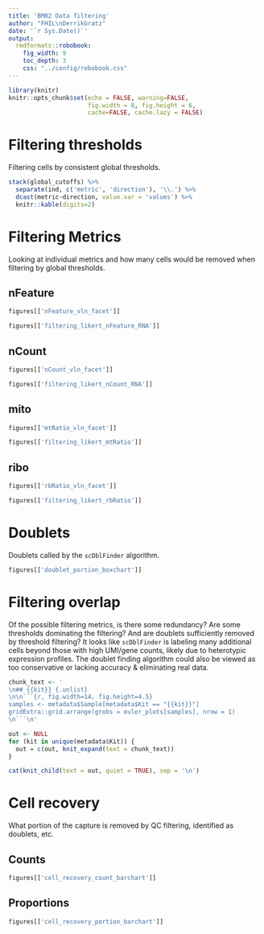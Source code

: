 ```yaml
---
title: 'BM02 Data filtering'
author: "FHIL\nDerrikGratz"
date: '`r Sys.Date()`'
output: 
  rmdformats::robobook:
    fig_width: 9
    toc_depth: 3
    css: "../config/robobook.css"
---
```


```r
library(knitr)
knitr::opts_chunk$set(echo = FALSE, warning=FALSE,
                      fig.width = 8, fig.height = 6,
                      cache=FALSE, cache.lazy = FALSE) 
```

# Filtering thresholds

Filtering cells by consistent global thresholds.

```r
stack(global_cutoffs) %>%
  separate(ind, c('metric', 'direction'), '\\.') %>%
  dcast(metric~direction, value.var = 'values') %>%
  knitr::kable(digits=2)
```

# Filtering Metrics

Looking at individual metrics and how many cells would be removed when filtering by global thresholds.

## nFeature

:::: {class='fluid-row'}

::: {class='col-md-6'}

```r
figures[['nFeature_vln_facet']]
```

:::

::: {class='col-md-6'}

```r
figures[['filtering_likert_nFeature_RNA']]
```

:::

::::

## nCount

:::: {class='fluid-row'}

::: {class='col-md-6'}

```r
figures[['nCount_vln_facet']]
```

:::

::: {class='col-md-6'}

```r
figures[['filtering_likert_nCount_RNA']]
```

:::

::::

## mito

:::: {class='fluid-row'}

::: {class='col-md-6'}

```r
figures[['mtRatio_vln_facet']]
```

:::

::: {class='col-md-6'}

```r
figures[['filtering_likert_mtRatio']]
```

:::

::::

## ribo

:::: {class='fluid-row'}

::: {class='col-md-6'}

```r
figures[['rbRatio_vln_facet']]
```

:::

::: {class='col-md-6'}

```r
figures[['filtering_likert_rbRatio']]
```

:::

::::

# Doublets

Doublets called by the `scDblFinder` algorithm.

```r
figures[['doublet_portion_boxchart']]
```

# Filtering overlap {.tabset}

Of the possible filtering metrics, is there some redundancy? 
Are some thresholds dominating the filtering?
And are doublets sufficiently removed by threshold filtering? 
It looks like `scDblFinder` is labeling many additional cells beyond those with 
high UMI/gene counts, likely due to heterotypic expression profiles. 
The doublet finding algorithm could also be viewed as too conservative or lacking accuracy & eliminating real data. 

```r
chunk_text <- '
\n## {{kit}} {.unlist}
\n\n```{r, fig.width=14, fig.height=4.5}
samples <- metadata$Sample[metadata$Kit == "{{kit}}"]
gridExtra::grid.arrange(grobs = euler_plots[samples], nrow = 1)
\n```\n'
```

```r
out <- NULL
for (kit in unique(metadata$Kit)) {
  out = c(out, knit_expand(text = chunk_text))
}

cat(knit_child(text = out, quiet = TRUE), sep = '\n')
```

# Cell recovery {.tabset}

What portion of the capture is removed by QC filtering, identified as doublets, etc.

## Counts

```r
figures[['cell_recovery_count_barchart']]
```

## Proportions

```r
figures[['cell_recovery_portion_barchart']]
```
